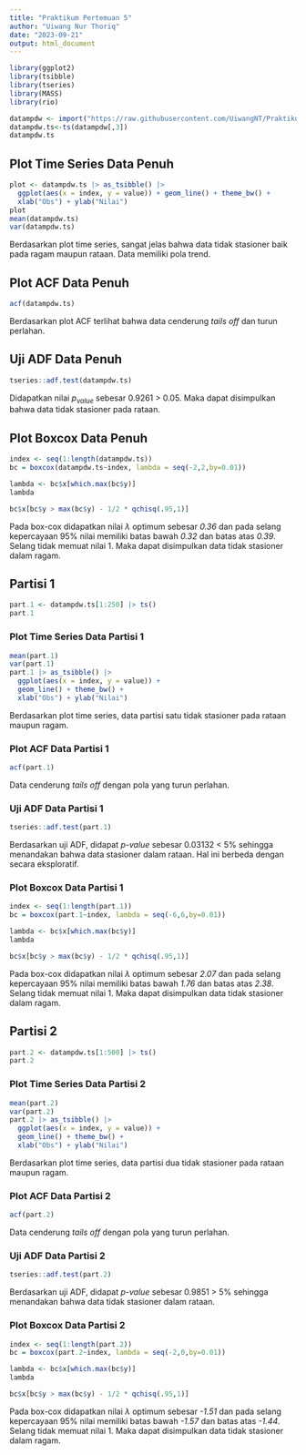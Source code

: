 ```yaml
---
title: "Praktikum Pertemuan 5"
author: "Uiwang Nur Thoriq"
date: "2023-09-21"
output: html_document
---
```


```r
library(ggplot2)
library(tsibble)
library(tseries)
library(MASS)
library(rio)

datampdw <- import("https://raw.githubusercontent.com/UiwangNT/Praktikum_MPDW/main/data/US_inflation_rates_csv.csv")
datampdw.ts<-ts(datampdw[,3])
datampdw.ts
```

## Plot Time Series Data Penuh
```r
plot <- datampdw.ts |> as_tsibble() |> 
  ggplot(aes(x = index, y = value)) + geom_line() + theme_bw() +
  xlab("Obs") + ylab("Nilai")
plot
mean(datampdw.ts)
var(datampdw.ts)
```
Berdasarkan plot time series, sangat jelas bahwa data tidak stasioner baik pada ragam maupun rataan. Data memiliki pola trend.

## Plot ACF Data Penuh
```r
acf(datampdw.ts)
```
Berdasarkan plot ACF terlihat bahwa data cenderung *tails off* dan turun perlahan.

## Uji ADF Data Penuh
```r
tseries::adf.test(datampdw.ts)
```
Didapatkan nilai $p_{value}$ sebesar 0.9261 > 0.05. Maka dapat disimpulkan bahwa data tidak stasioner pada rataan.

## Plot Boxcox Data Penuh
```r
index <- seq(1:length(datampdw.ts))
bc = boxcox(datampdw.ts~index, lambda = seq(-2,2,by=0.01))

lambda <- bc$x[which.max(bc$y)]
lambda

bc$x[bc$y > max(bc$y) - 1/2 * qchisq(.95,1)]
```
Pada box-cox didapatkan nilai $\lambda$ optimum sebesar *0.36* dan pada selang kepercayaan 95% nilai memiliki batas bawah *0.32* dan batas atas *0.39*. Selang tidak memuat nilai 1. Maka dapat disimpulkan data tidak stasioner dalam ragam.

## Partisi 1
```r
part.1 <- datampdw.ts[1:250] |> ts()
part.1
```

### Plot Time Series Data Partisi 1
```r
mean(part.1)
var(part.1)
part.1 |> as_tsibble() |> 
  ggplot(aes(x = index, y = value)) +
  geom_line() + theme_bw() +
  xlab("Obs") + ylab("Nilai")
```
Berdasarkan plot time series, data partisi satu tidak stasioner pada rataan maupun ragam.

### Plot ACF Data Partisi 1
```r
acf(part.1)
```
Data cenderung *tails off* dengan pola yang turun perlahan.

### Uji ADF Data Partisi 1
```r
tseries::adf.test(part.1)
```
Berdasarkan uji ADF, didapat *p-value* sebesar 0.03132 < 5% sehingga menandakan bahwa data stasioner dalam rataan. Hal ini berbeda dengan secara eksploratif.

### Plot Boxcox Data Partisi 1
```r
index <- seq(1:length(part.1))
bc = boxcox(part.1~index, lambda = seq(-6,6,by=0.01))

lambda <- bc$x[which.max(bc$y)]
lambda

bc$x[bc$y > max(bc$y) - 1/2 * qchisq(.95,1)]
```
Pada box-cox didapatkan nilai $\lambda$ optimum sebesar *2.07* dan pada selang kepercayaan 95% nilai memiliki batas bawah *1.76* dan batas atas *2.38*. Selang tidak memuat nilai 1. Maka dapat disimpulkan data tidak stasioner dalam ragam.

## Partisi 2
```r
part.2 <- datampdw.ts[1:500] |> ts()
part.2
```
### Plot Time Series Data Partisi 2
```r
mean(part.2)
var(part.2)
part.2 |> as_tsibble() |> 
  ggplot(aes(x = index, y = value)) +
  geom_line() + theme_bw() +
  xlab("Obs") + ylab("Nilai")
```
Berdasarkan plot time series, data partisi dua tidak stasioner pada rataan maupun ragam.

### Plot ACF Data Partisi 2
```r
acf(part.2)
```
Data cenderung *tails off* dengan pola yang turun perlahan.

### Uji ADF Data Partisi 2
```r
tseries::adf.test(part.2)
```
Berdasarkan uji ADF, didapat *p-value* sebesar 0.9851 > 5% sehingga menandakan bahwa data tidak stasioner dalam rataan.

### Plot Boxcox Data Partisi 2
```r
index <- seq(1:length(part.2))
bc = boxcox(part.2~index, lambda = seq(-2,0,by=0.01))

lambda <- bc$x[which.max(bc$y)]
lambda

bc$x[bc$y > max(bc$y) - 1/2 * qchisq(.95,1)]
```
Pada box-cox didapatkan nilai $\lambda$ optimum sebesar *-1.51* dan pada selang kepercayaan 95% nilai memiliki batas bawah *-1.57* dan batas atas *-1.44*. Selang tidak memuat nilai 1. Maka dapat disimpulkan data tidak stasioner dalam ragam.







